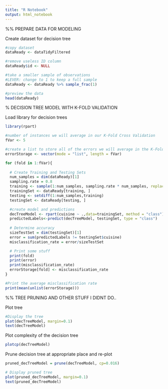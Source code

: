 ```yaml
---
title: "R Notebook"
output: html_notebook
---
```



%% PREPARE DATA FOR MODELING

Create dataset for decision tree
```r
#copy dataset
dataReady <- dataTidyFiltered

#remove useless ID column
dataReady$id <- NULL

#take a smaller sample of observations 
#LEVER: change to 1 to keep a full sample
dataReady <- dataReady %>% sample_frac(1)

#preview the data
head(dataReady)
```


% DECISION TREE MODEL WITH K-FOLD VALIDATION

Load library for decision trees
```r
library(rpart)
```

```r
#number of instances we will average in our K-Fold Cross Validation
fVar <- 5

#create a list to store all of the errors we will average in the K-Fold Cross Validation
errorStorage <- vector(mode = "list", length = fVar)

for (fold in 1:fVar){
  
  # Create Training and Testing Sets
  num_samples = dim(dataReady)[1]
  sampling.rate = 0.8
  training <- sample(1:num_samples, sampling.rate * num_samples, replace=FALSE)
  trainingSet <- dataReady[training, ]
  testing <- setdiff(1:num_samples,training)
  testingSet <- dataReady[testing, ]

  #create model and predictions
  decTreeModel <- rpart(cuisine ~ .,data=trainingSet, method = "class")
  predictedLabels<-predict(decTreeModel, testingSet, type = "class")
  
  # Determine accuracy
  sizeTestSet = dim(testingSet)[1]
  error = sum(predictedLabels != testingSet$cuisine)
  misclassification_rate = error/sizeTestSet

  # Print some stuff
  print(fold)
  print(error)
  print(misclassification_rate)
  errorStorage[fold] <- misclassification_rate
}

#Print the average misclassification rate
print(mean(unlist(errorStorage)))
```


%% TREE PRUNING AND OTHER STUFF I DIDNT DO..

Plot tree
```r
#Display the tree
plot(decTreeModel, margin=0.1)
text(decTreeModel)
```

Plot complexity of the decision tree
```r
plotcp(decTreeModel)
```

Prune decision tree at appropriate place and re-plot
```r
pruned_decTreeModel = prune(decTreeModel, cp=0.016)

# Display pruned tree
plot(pruned_decTreeModel, margin=0.1)
text(pruned_decTreeModel)
```





